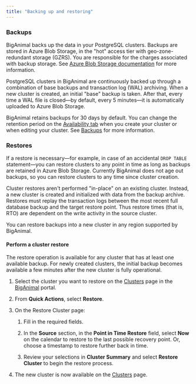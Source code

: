 ```yaml
---
title: "Backing up and restoring"
---
```


### Backups

BigAnimal backs up the data in your PostgreSQL clusters. Backups are stored in Azure Blob Storage, in the "hot" access tier with geo-zone-redundant storage (GZRS). You are responsible for the charges associated with backup storage. See [Azure Blob Storage documentation](https://docs.microsoft.com/en-us/azure/storage/blobs/) for more information.

PostgreSQL clusters in BigAnimal are continuously backed up through a combination of base backups and transaction log (WAL) archiving. When a new cluster is created, an initial "base" backup is taken. After that, every time a WAL file is closed—by default, every 5 minutes—it is automatically uploaded to Azure Blob Storage.

BigAnimal retains backups for 30 days by default. You can change the retention period on the [Availability tab](../getting_started/creating_a_cluster/#availability-tab) when you create your cluster or when editing your cluster. See [Backups](../getting_started/creating_a_cluster/#backups) for more information.

### Restores

If a restore is necessary—for example, in case of an accidental `DROP TABLE` statement—you can restore clusters to any point in time as long as backups are retained in Azure Blob Storage. Currently BigAnimal does not age out backups, so you can restore clusters to any time since cluster creation.

Cluster restores aren't performed "in-place" on an existing cluster. Instead, a new cluster is created and initialized with data from the backup archive. Restores must replay the transaction logs between the most recent full database backup and the target restore point. Thus restore times (that is, RTO) are dependent on the write activity in the source cluster.

You can restore backups into a new cluster in any region supported by BigAnimal.

#### Perform a cluster restore

The restore operation is available for any cluster that has at least one available backup. For newly created clusters, the initial backup becomes available a few minutes after the new cluster is fully operational.

1.  Select the cluster you want to restore on the [Clusters](https://portal.biganimal.com/clusters) page in the [BigAnimal](https://portal.biganimal.com) portal. 

2.  From **Quick Actions**, select **Restore**.

3.  On the Restore Cluster page: 

    1.  Fill in the required fields.

    2.  In the **Source** section, in the **Point in Time Restore** field, select **Now** on the calendar to restore to the last possible recovery point. Or, choose a timestamp to restore further back in time. 

    3.  Review your selections in **Cluster Summary** and select **Restore Cluster** to begin the restore process.  

4.  The new cluster is now available on the [Clusters](https://portal.biganimal.com/clusters) page.
